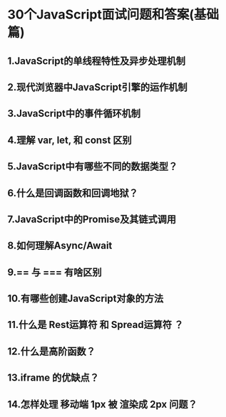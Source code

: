 # 30个JavaScript面试问题和答案(基础篇)

## 1.JavaScript的单线程特性及异步处理机制
## 2.现代浏览器中JavaScript引擎的运作机制
## 3.JavaScript中的事件循环机制
## 4.理解 var, let, 和 const 区别
## 5.JavaScript中有哪些不同的数据类型？
## 6.什么是回调函数和回调地狱？
## 7.JavaScript中的Promise及其链式调用
## 8.如何理解Async/Await
## 9.== 与 === 有啥区别
## 10.有哪些创建JavaScript对象的方法
## 11.什么是 Rest运算符 和 Spread运算符 ？
## 12.什么是高阶函数？
## 13.iframe 的优缺点？
## 14.怎样处理 移动端 1px 被 渲染成 2px 问题？